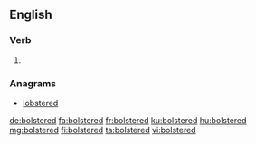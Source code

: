 ==English==

===Verb===
{{head|en|verb form}}

# {{en-past of|bolster}}

===Anagrams===
* [[lobstered#English|lobstered]]

[[de:bolstered]]
[[fa:bolstered]]
[[fr:bolstered]]
[[ku:bolstered]]
[[hu:bolstered]]
[[mg:bolstered]]
[[fi:bolstered]]
[[ta:bolstered]]
[[vi:bolstered]]